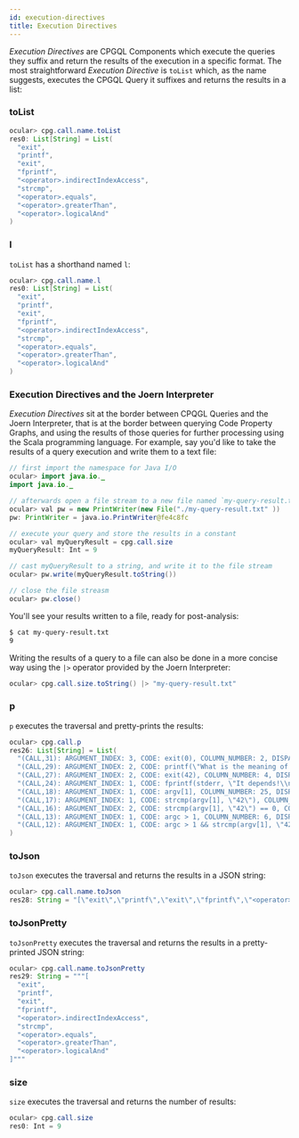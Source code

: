```yaml
---
id: execution-directives
title: Execution Directives
---
```


_Execution Directives_ are CPGQL Components which execute the queries they suffix and return the results of the execution in a specific format. The most straightforward _Execution Directive_ is `toList` which, as the name suggests, executes the CPGQL Query it suffixes and returns the results in a list:

### toList

```java
ocular> cpg.call.name.toList 
res0: List[String] = List(
  "exit",
  "printf",
  "exit",
  "fprintf",
  "<operator>.indirectIndexAccess",
  "strcmp",
  "<operator>.equals",
  "<operator>.greaterThan",
  "<operator>.logicalAnd"
)
```

### l

`toList` has a shorthand named `l`:

```java
ocular> cpg.call.name.l 
res0: List[String] = List(
  "exit",
  "printf",
  "exit",
  "fprintf",
  "<operator>.indirectIndexAccess",
  "strcmp",
  "<operator>.equals",
  "<operator>.greaterThan",
  "<operator>.logicalAnd"
)
```

### Execution Directives and the Joern Interpreter

_Execution Directives_ sit at the border between CPQGL Queries and the Joern Interpreter, that is at the border between querying Code Property Graphs, and using the results of those queries for further processing using the Scala programming language. For example, say you'd like to take the results of a query execution and write them to a text file:

```java
// first import the namespace for Java I/O
ocular> import java.io._ 
import java.io._

// afterwards open a file stream to a new file named `my-query-result.txt`
ocular> val pw = new PrintWriter(new File("./my-query-result.txt" )) 
pw: PrintWriter = java.io.PrintWriter@fe4c8fc

// execute your query and store the results in a constant
ocular> val myQueryResult = cpg.call.size 
myQueryResult: Int = 9

// cast myQueryResult to a string, and write it to the file stream
ocular> pw.write(myQueryResult.toString()) 

// close the file streasm
ocular> pw.close() 

```

You'll see your results written to a file, ready for post-analysis:

```bash
$ cat my-query-result.txt 
9
```

Writing the results of a query to a file can also be done in a more concise way using the `|>` operator provided by the Joern Interpreter:

```java
ocular> cpg.call.size.toString() |> "my-query-result.txt"
```

### p

`p` executes the traversal and pretty-prints the results:

```java
ocular> cpg.call.p 
res26: List[String] = List(
  "(CALL,31): ARGUMENT_INDEX: 3, CODE: exit(0), COLUMN_NUMBER: 2, DISPATCH_TYPE: STATIC_DISPATCH, LINE_NUMBER: 11, METHOD_FULL_NAME: exit, NAME: exit, ORDER: 3, SIGNATURE: TODO assignment signature, TYPE_FULL_NAME: ANY",
  "(CALL,29): ARGUMENT_INDEX: 2, CODE: printf(\"What is the meaning of life?\\n\"), COLUMN_NUMBER: 2, DISPATCH_TYPE: STATIC_DISPATCH, LINE_NUMBER: 10, METHOD_FULL_NAME: printf, NAME: printf, ORDER: 2, SIGNATURE: TODO assignment signature, TYPE_FULL_NAME: ANY",
  "(CALL,27): ARGUMENT_INDEX: 2, CODE: exit(42), COLUMN_NUMBER: 4, DISPATCH_TYPE: STATIC_DISPATCH, LINE_NUMBER: 8, METHOD_FULL_NAME: exit, NAME: exit, ORDER: 2, SIGNATURE: TODO assignment signature, TYPE_FULL_NAME: ANY",
  "(CALL,24): ARGUMENT_INDEX: 1, CODE: fprintf(stderr, \"It depends!\\n\"), COLUMN_NUMBER: 4, DISPATCH_TYPE: STATIC_DISPATCH, LINE_NUMBER: 7, METHOD_FULL_NAME: fprintf, NAME: fprintf, ORDER: 1, SIGNATURE: TODO assignment signature, TYPE_FULL_NAME: ANY",
  "(CALL,18): ARGUMENT_INDEX: 1, CODE: argv[1], COLUMN_NUMBER: 25, DISPATCH_TYPE: STATIC_DISPATCH, LINE_NUMBER: 6, METHOD_FULL_NAME: <operator>.indirectIndexAccess, NAME: <operator>.indirectIndexAccess, ORDER: 1, SIGNATURE: TODO assignment signature, TYPE_FULL_NAME: ANY",
  "(CALL,17): ARGUMENT_INDEX: 1, CODE: strcmp(argv[1], \"42\"), COLUMN_NUMBER: 18, DISPATCH_TYPE: STATIC_DISPATCH, LINE_NUMBER: 6, METHOD_FULL_NAME: strcmp, NAME: strcmp, ORDER: 1, SIGNATURE: TODO assignment signature, TYPE_FULL_NAME: ANY",
  "(CALL,16): ARGUMENT_INDEX: 2, CODE: strcmp(argv[1], \"42\") == 0, COLUMN_NUMBER: 18, DISPATCH_TYPE: STATIC_DISPATCH, LINE_NUMBER: 6, METHOD_FULL_NAME: <operator>.equals, NAME: <operator>.equals, ORDER: 2, SIGNATURE: TODO assignment signature, TYPE_FULL_NAME: ANY",
  "(CALL,13): ARGUMENT_INDEX: 1, CODE: argc > 1, COLUMN_NUMBER: 6, DISPATCH_TYPE: STATIC_DISPATCH, LINE_NUMBER: 6, METHOD_FULL_NAME: <operator>.greaterThan, NAME: <operator>.greaterThan, ORDER: 1, SIGNATURE: TODO assignment signature, TYPE_FULL_NAME: ANY",
  "(CALL,12): ARGUMENT_INDEX: 1, CODE: argc > 1 && strcmp(argv[1], \"42\") == 0, COLUMN_NUMBER: 6, DISPATCH_TYPE: STATIC_DISPATCH, LINE_NUMBER: 6, METHOD_FULL_NAME: <operator>.logicalAnd, NAME: <operator>.logicalAnd, ORDER: 1, SIGNATURE: TODO assignment signature, TYPE_FULL_NAME: ANY"
)
```

### toJson

`toJson` executes the traversal and returns the results in a JSON string:

```java
ocular> cpg.call.name.toJson 
res28: String = "[\"exit\",\"printf\",\"exit\",\"fprintf\",\"<operator>.indirectIndexAccess\",\"strcmp\",\"<operator>.equals\",\"<operator>.greaterThan\",\"<operator>.logicalAnd\"]"
```

### toJsonPretty

`toJsonPretty` executes the traversal and returns the results in a pretty-printed JSON string:

```java
ocular> cpg.call.name.toJsonPretty 
res29: String = """[
  "exit",
  "printf",
  "exit",
  "fprintf",
  "<operator>.indirectIndexAccess",
  "strcmp",
  "<operator>.equals",
  "<operator>.greaterThan",
  "<operator>.logicalAnd"
]"""
```

### size

`size` executes the traversal and returns the number of results:

```java
ocular> cpg.call.size 
res0: Int = 9
```
